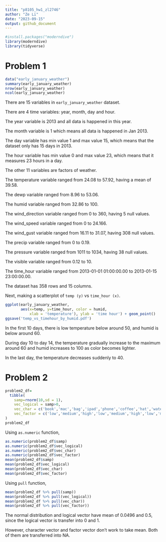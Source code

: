 ```yaml
---
title: "p8105_hw1_zl2746"
author: "Ze Li"
date: "2023-09-15"
output: github_document
---
```



```r
#install.packages("moderndive")
library(moderndive)
library(tidyverse)
```


# Problem 1

```r
data("early_january_weather")
summary(early_january_weather)
nrow(early_january_weather)
ncol(early_january_weather)
```

There are 15 variables in `early_january_weather` dataset.

There are 4 time variables: year, month, day and hour. 

The year variable is 2013 and all data is happened in this year. 

The month variable is 1 which means all data is happened in Jan 2013.

The day variable has min value 1 and max value 15, which means that
the dataset only has 15 days in 2013.

The hour variable has min value 0 and max value 23, which means that 
it measures 23 hours in a day.

The other 11 variables are factors of weather.

The temperature variable ranged from 24.08 to 57.92, having a mean of 39.58.

The dewp variable ranged from 8.96 to 53.06.

The humid variable ranged from 32.86 to 100.

The wind_direction variable ranged from 0 to 360, having 5 null values.

The wind_speed variable ranged from 0 to 24.166.

The wind_gust variable ranged from 16.11 to 31.07, having 308 null values.

The precip variable ranged from 0 to 0.19.

The pressure variable ranged from 1011 to 1034, having 38 null values.

The visible variable ranged from 0.12 to 10.

The time_hour variable ranged from 2013-01-01 01:00:00.00 to 2013-01-15 23:00:00.00.

The dataset has 358 rows and 15 columns.

Next, making a scatterplot of `temp (y)` vs `time_hour (x)`.

```r
ggplot(early_january_weather, 
       aes(x=temp, y=time_hour, color = humid,
           xlab = 'temperature'), ylab = 'time hour') + geom_point()
ggsave('temp_vs_timehour_by_humid.pdf')
```

In the first 10 days, there is low temperature below around 50, and humid is below
around 60. 

During day 10 to day 14, the temperature gradually increase to the maximum 
around 60 and humid increases to 100 as color becomes lighter. 

In the last day,
the temperature decreases suddenly to 40.

# Problem 2

```r
problem2_df=
  tibble(
    samp=rnorm(10,sd = 1),
    vec_logical = samp>0,
    vec_char = c('book','mac','bag','ipad','phone','coffee','hat','water','mouse','pen'),
    vec_factor = c('low','medium','high','low','medium','high','low','medium','high','low')
)    
problem2_df
```

Using `as.numeric` function,

```r
as.numeric(problem2_df$samp)
as.numeric(problem2_df$vec_logical)
as.numeric(problem2_df$vec_char)
as.numeric(problem2_df$vec_factor)
mean(problem2_df$samp)
mean(problem2_df$vec_logical)
mean(problem2_df$vec_char)
mean(problem2_df$vec_factor)
```

Using `pull` function,

```r
mean(problem2_df %>% pull(samp))
mean(problem2_df %>% pull(vec_logical))
mean(problem2_df %>% pull(vec_char))
mean(problem2_df %>% pull(vec_factor))
```

The normal distribution and logical vector have mean of 0.0496 and 0.5,
since the logical vector is transfer into 0 and 1.

However, character vector and factor vector don't work to take mean.
Both of them are transferred into NA.
